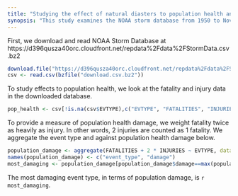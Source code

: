 ```yaml
---
title: "Studying the effect of natural diasters to population health and economic consequences"
synopsis: "This study examines the NOAA storm database from 1950 to November 2011 to find out the type of event that has the most damaging effect to population health and economic consequences. Population health is measured by human fatalities and injuries. economic consequences are measured by property and crop damages."
---
```


First, we download and read NOAA Storm Database at https://d396qusza40orc.cloudfront.net/repdata%2Fdata%2FStormData.csv.bz2

```r
download.file("https://d396qusza40orc.cloudfront.net/repdata%2Fdata%2FStormData.csv.bz2", "download.csv.bz2")
csv <- read.csv(bzfile("download.csv.bz2"))
```

To study effects to population health, we look at the fatality and injury data in the downloaded database.

```r
pop_health <- csv[!is.na(csv$EVTYPE),c("EVTYPE", "FATALITIES", "INJURIES")]

```

To provide a measure of population health damage, we weight fatality twice as heavily as injury. In other words, 2 injuries are counted as 1 fatality. We aggregate the event type and against population health damage below.

```r
population_damage <- aggregate(FATALITIES + 2 * INJURIES ~ EVTYPE, data=pop_health, FUN=sum)
names(population_damage) <- c("event_type", "damage")
most_damaging <- population_damage[population_damage$damage==max(population_damage$damage), "event_type"]
```
The most damaging event type, in terms of population damage, is `r most_damaging`.





